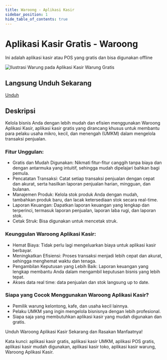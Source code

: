 ```yaml
---
title: Waroong - Aplikasi Kasir
sidebar_position: 1
hide_table_of_contents: true
---
```


# Aplikasi Kasir Gratis - Waroong 
Ini adalah aplikasi kasir atau POS yang gratis dan bisa digunakan offline

![Ilustrasi Warung pada Aplikasi Kasir Warung Gratis](./img/main.jpg)

## Langsung Unduh Sekarang

<a className="button button--primary" href="https://play.google.com/store/apps/details?id=com.waroong.android&hl=en" target="_blank" rel="noopener noreferrer">Unduh</a>

## Deskripsi

Kelola bisnis Anda dengan lebih mudah dan efisien menggunakan Waroong Aplikasi Kasir, aplikasi kasir gratis yang dirancang khusus untuk membantu para pelaku usaha mikro, kecil, dan menengah (UMKM) dalam mengelola transaksi penjualan.

### Fitur Unggulan:

- Gratis dan Mudah Digunakan: Nikmati fitur-fitur canggih tanpa biaya dan dengan antarmuka yang intuitif, sehingga mudah dipelajari bahkan bagi pemula.
- Pencatatan Transaksi: Catat setiap transaksi penjualan dengan cepat dan akurat, serta hasilkan laporan penjualan harian, mingguan, dan bulanan.
- Manajemen Produk: Kelola stok produk Anda dengan mudah, tambahkan produk baru, dan lacak ketersediaan stok secara real-time.
- Laporan Keuangan: Dapatkan laporan keuangan yang lengkap dan terperinci, termasuk laporan penjualan, laporan laba rugi, dan laporan stok.
- Cetak Struk: Bisa digunakan untuk mencetak struk.

### Keunggulan Waroong Aplikasi Kasir:

- Hemat Biaya: Tidak perlu lagi mengeluarkan biaya untuk aplikasi kasir berbayar.
- Meningkatkan Efisiensi: Proses transaksi menjadi lebih cepat dan akurat, sehingga menghemat waktu dan tenaga.
- Pengambilan Keputusan yang Lebih Baik: Laporan keuangan yang lengkap membantu Anda dalam mengambil keputusan bisnis yang lebih tepat.
- Akses data real time: data penjualan dan stok langsung up to date.

### Siapa yang Cocok Menggunakan Waroong Aplikasi Kasir?

- Pemilik warung kelontong, kafe, dan usaha kecil lainnya.
- Pelaku UMKM yang ingin mengelola bisnisnya dengan lebih profesional.
- Siapa saja yang membutuhkan aplikasi kasir yang mudah digunakan dan gratis.

Unduh Waroong Aplikasi Kasir Sekarang dan Rasakan Manfaatnya!

Kata kunci: aplikasi kasir gratis, aplikasi kasir UMKM, aplikasi POS gratis, aplikasi kasir mudah digunakan, aplikasi kasir toko, aplikasi kasir warung, Waroong Aplikasi Kasir.